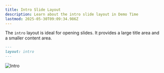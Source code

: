 ```yaml
---
title: Intro Slide Layout
description: Learn about the intro slide layout in Demo Time
lastmod: 2025-05-30T09:09:34.986Z
---
```




The `intro` layout is ideal for opening slides. It provides a large title area and a smaller content area.

```md
---
layout: intro
---
```

<Image class="mx-auto" src={introImg} alt="Intro" />
